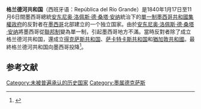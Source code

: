 {{Infobox country
|conventional_long_name	 = 格兰德河共和国
|native_name = {{native_name|es|República del Río Grande}}
|status       = Unrecognized state
|event_start  = 
|year_start   = 1840年
|date_start   = 1月17日
|year_end     = 1840年
|date_end     = 11月6日
|image_coat = Seal of the Republic of the Rio Grande.svg
|flag             = Flag of the Republic of the Rio Grande
|image_flag       = Flag of the Republic of the Rio Grande.svg
|alt_coat         = Seal
|symbol_type      = Seal
|image_map = Location of Republic of the Rio Grande.svg
|p1               = 科阿韋拉州
|flag_p1          = Flag of Coahuila.svg
|p2               = 新萊昂州
|flag_p2          = Flag of Nuevo Leon.svg
|p3               = 塔毛利帕斯州
|flag_p3          = Flag of Tamaulipas.svg
|p4               = 德克薩斯共和國
|flag_p4          = Flag of the Republic of Texas (1836-1839).svg
|s1               = 科阿韋拉州
|flag_s1          = Flag of Coahuila.svg
|s2               =  新萊昂州
|flag_s2          = Flag of Nuevo Leon.svg
|s3               = 塔毛利帕斯州
|flag_s3          = Flag of Tamaulipas.svg
|s4               = 德克薩斯共和國
|flag_s4          = Flag of Texas.svg
|image_map_size = 250px
|capital      = [[拉雷多_(德克薩斯州)|拉雷多]]
|stat_area1   = 300000
|currency     = 比索
|leader1      = {{link-en|Jesús de Cárdenas}}
|year_leader1 = 1840
|title_leader = 總統
|government_type  = 共和制
|common_languages = [[西班牙语|西班牙语]]
|today            = {{flag|Mexico}} <br> {{flag|United States}}

}}
'''格兰德河共和国'''（西班牙语：República del Río Grande）是1840年1月17日至11月6日間墨西哥總統[[安东尼奥·洛佩斯·德·桑塔·安纳|安东尼奥·洛佩斯·德·桑塔·安纳]]統治下的[[單一制|單一制]][[墨西哥共和國集權政府|墨西哥共和國集權政府]]的反對者在[[墨西哥|墨西哥]]北部建立的一个独立国家。由於[[安东尼奥·洛佩斯·德·桑塔·安纳|安东尼奥·洛佩斯·德·桑塔·安纳]]將墨西哥從[[聯邦制|聯邦制]]變為單一制，引起墨西哥地方不滿。當時反對者除了成立格兰德河共和国，還成立[[得克萨斯共和国|得克萨斯共和国]]、[[薩卡特卡斯州|萨卡特卡斯共和国]]和[[猶加敦共和國|猶加敦共和國]]。最終格兰德河共和国向墨西哥投降<ref name=":0">{{Cite book|title=From the Republic of the Rio Grande: A Personal History of the Place and the People|last=De La Garza|first=Beatriz|publisher=University of Texas Press|year=2013|location=Austin|pages=1–22}}</ref>。

== 参考文献 ==
{{Reflist}}

[[Category:未被普遍承认的历史国家|Category:未被普遍承认的历史国家]]
[[Category:墨属德克萨斯|Category:墨属德克萨斯]]